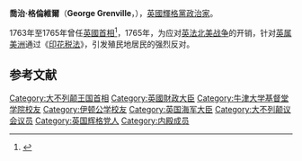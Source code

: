 {{noteTA
|1=zh:佐治;zh-hans:乔治;zh-hk:佐治;zh-sg:乔治;zh-tw:喬治;zh-cn:乔治
}}

{{Infobox_ President
| name= 
| original_name = 喬治·格倫維爾閣下<br />{{lang|en|The Rt Hon. George Grenville}}
| image= George Grenville.png
| imagesize = 180px
| office2= [[聯合王國首相|大不列顛首相]]
| term_start2=1763年4月16日
| term_end2=1765年7月13日
| predecessor2=[[約翰·斯圖爾特，第三代標得伯爵|標得伯爵]]
| successor2=[[查爾斯·沃森-文特沃斯，第二代羅金漢侯爵|羅金漢侯爵]]
| office3= [[財政大臣_(英國)|財政大臣]]
| term_start3=1763年4月16日
| term_end3=1765年7月16日
| predecessor3=[[法蘭西斯·達什伍德，第十五代拿達史賓塞男爵|法蘭西斯·達什伍德爵士]]
| successor3=[[威廉·鄧德斯韋|威廉·鄧德斯韋]]
| birth_date=1712年10月14日
| birth_place= [[File:Union_flag_1606_(Kings_Colors).svg|25px]][[大不列顛王國|大不列顛]][[白金汉郡|白金汉郡]]{{le|沃顿·安德伍德|Wotton Underwood|沃顿}}
| death_date= 1770年11月13日
| death_place= [[File:Union_flag_1606_(Kings_Colors).svg|25px]][[大不列顛王國|大不列顛]][[倫敦|倫敦]]
| resting_place= All Saints Churchyard, Wotton Underwood
| spouse= 伊莉莎伯·溫德姆<br />（Elizabeth Wyndham）
| party= [[輝格黨|輝格黨]]
}}

'''喬治·格倫維爾'''（'''George Grenville'''，{{bd|1712年|10月14日|1770年|11月13日|G}}），[[英國|英國]][[輝格黨|輝格黨]][[政治家|政治家]]。

1763年至1765年曾任[[英國首相|英國首相]]<ref>{{Cite web |url=https://www.gov.uk/government/history/past-prime-ministers/george-grenville |title=History of George Grenville - GOV.UK |accessdate=2019-01-26 |archive-date=2021-01-01 |archive-url=https://web.archive.org/web/20210101090536/https://www.gov.uk/government/history/past-prime-ministers/george-grenville |dead-url=no }}</ref>，1765年，为应对[[英法北美战争|英法北美战争]]的开销，针对[[英属美洲|英属美洲]]通过《[[印花税法|印花税法]]》，引发殖民地居民的强烈反对。

{{英國首相}}
{{英國財政大臣}}

== 参考文献 ==
{{reflist}}

{{Authority control}}
{{DEFAULTSORT: Grenville, George}}
[[Category:大不列颠王国首相|Category:大不列颠王国首相]]
[[Category:英國財政大臣|Category:英國財政大臣]]
[[Category:牛津大学基督堂学院校友|Category:牛津大学基督堂学院校友]]
[[Category:伊顿公学校友|Category:伊顿公学校友]]
[[Category:英国海军大臣|Category:英国海军大臣]]
[[Category:大不列颠议会议员|Category:大不列颠议会议员]]
[[Category:英国辉格党人|Category:英国辉格党人]]
[[Category:内殿成员|Category:内殿成员]]